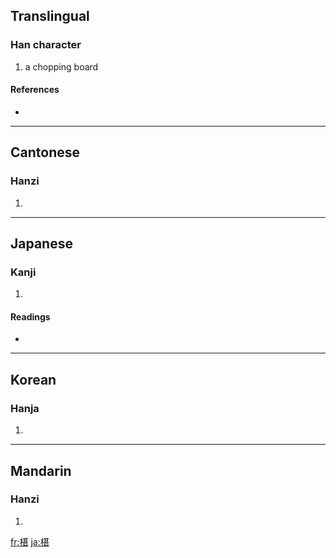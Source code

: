 ==Translingual==

===Han character===
{{Han char|rn=75|rad=木|as=09|sn=13|four=4491<sub>1</sub>|canj=木廿一女 (DTMV)}}

# a chopping board

====References====
* {{Han ref|kx=0537.300|dkj=15082|dj=0925.140|hdz=21243.030|uh=6939|ud=26937|bh=DDD2|bd=56786}}

----

==Cantonese==

===Hanzi===
{{yue-hanzi|jyut=|y=jam1}}

# {{defn|Cantonese}}

----

==Japanese==

===Kanji===
{{ja-kanji|grade=|rs=木09}}

# {{defn|Japanese}}

====Readings====
* {{ja-readings|on=[[ちん]] (chin), [[じん]] (jin)|kun=[[あてぎ]] (ategi), [[さわら]] (sawara)}}

----

==Korean==

===Hanja===
{{ko-hanja|hangeul=침|eumhun=|rv=chim|mr=ch'im|y=chim}}

# {{defn|Korean}}

----

==Mandarin==

===Hanzi===
{{cmn-hanzi|pin=[[shèn]] ([[shen4]]), [[zhēn]] ([[zhen1]])|wg=shen<sup>4</sup>}}

# {{defn|Mandarin}}

[[fr:椹]]
[[ja:椹]]